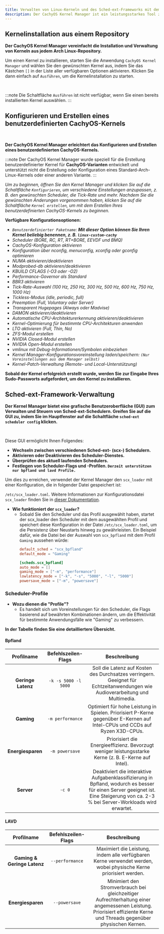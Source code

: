 ```yaml
---
title: Verwalten von Linux-Kerneln und des Sched-ext-Frameworks mit dem CachyOS Kernel Manager
description: Der CachyOS Kernel Manager ist ein leistungsstarkes Tool zur Verwaltung von Kerneln, mit dem Benutzer auf einfache Weise benutzerdefinierte Kernel installieren oder erstellen können.
---
```



Kernelinstallation aus einem Repository
---------------------------------------

**Der CachyOS Kernel Manager vereinfacht die Installation und Verwaltung von Kerneln aus jedem Arch Linux-Repository.**

Um einen Kernel zu installieren, starten Sie die Anwendung `CachyOS Kernel Manager` und wählen Sie den gewünschten Kernel aus, indem Sie das Kästchen `[]` in der Liste aller verfügbaren Optionen aktivieren. Klicken Sie dann einfach auf `Ausführen`, um die Kernelinstallation zu starten.

<br />
<ImageComponent imgsrc={import('~/assets/images/cachyos-km1.png')} />

:::note
Die Schaltfläche `Ausführen` ist nicht verfügbar, wenn Sie einen bereits installierten Kernel auswählen.
:::

Konfigurieren und Erstellen eines benutzerdefinierten CachyOS-Kernels
---------------------------------

<br />
<ImageComponent imgsrc={import('~/assets/images/cachyos-km2.png')} />

**Der CachyOS Kernel Manager erleichtert das Konfigurieren und Erstellen eines benutzerdefinierten CachyOS-Kernels.**

:::note
Der CachyOS Kernel Manager wurde speziell für die Erstellung benutzerdefinierter Kernel für **CachyOS-Varianten** entwickelt und unterstützt nicht die Erstellung oder Konfiguration eines Standard-Arch-Linux-Kernels oder einer anderen Variante.
:::

*Um zu beginnen, öffnen Sie den Kernel Manager und klicken Sie auf die Schaltfläche `Konfigurieren`, um verschiedene Einstellungen anzupassen, z. B. den gewünschten Scheduler, die Tick-Rate und mehr. Nachdem Sie die gewünschten Änderungen vorgenommen haben, klicken Sie auf die Schaltfläche `Kernel erstellen`, um mit dem Erstellen Ihres benutzerdefinierten CachyOS-Kernels zu beginnen.*

**Verfügbare Konfigurationsoptionen:**

* *`Benutzerdefinierter Paketname`: **Mit dieser Option können Sie Ihren Kernel beliebig benennen, z. B. `linux-custom-cachy`***
* *Scheduler (BORE, RC, RT, RT+BORE, EEVDF und BMQ)*
* *CachyOS-Konfiguration aktivieren*
* *Konfiguration über nconfig, menuconfig, xconfig oder gconfig optimieren*
* *NUMA aktivieren/deaktivieren*
* *Modprobed-db aktivieren/deaktivieren*
* *KBUILD CFLAGS (-O3 oder -O2)*
* *Performance-Governor als Standard*
* *BBR3 aktivieren*
* *Tick-Rate-Auswahl (100 Hz, 250 Hz, 300 Hz, 500 Hz, 600 Hz, 750 Hz, 1000 Hz)*
* *Tickless-Modus (idle, periodic, full)*
* *Preemption (Full, Voluntary oder Server)*
* *Transparent Hugepages (Always oder Madvise)*
* *DAMON aktivieren/deaktivieren*
* *Automatische CPU-Architekturerkennung aktivieren/deaktivieren*
* *Kernel-Optimierung für bestimmte CPU-Architekturen anwenden*
* *LTO aktivieren (Full, Thin, No)*
* *ZFS-Modul erstellen*
* *NVIDIA Closed-Modul erstellen*
* *NVIDIA Open-Modul erstellen*
* *vmlinux mit Debug-Informationen/Symbolen einbeziehen*
* *Kernel Manager-Konfigurationsvoreinstellung laden/speichern: `(Nur Voreinstellungen aus dem Manager selbst)`*
* *Kernel-Patch-Verwaltung (Remote- und Local-Unterstützung)*

**Sobald der Kernel erfolgreich erstellt wurde, werden Sie zur Eingabe Ihres Sudo-Passworts aufgefordert, um den Kernel zu installieren.**

## Sched-ext-Framework-Verwaltung

**Der Kernel Manager bietet eine grafische Benutzeroberfläche (GUI) zum Verwalten und Steuern von Sched-ext-Schedulern. Greifen Sie auf die GUI zu, indem Sie im Hauptfenster auf die Schaltfläche `sched-ext scheduler config` klicken.**

<br />
<ImageComponent imgsrc={import('~/assets/images/cachyos-km3.png')} />

Diese GUI ermöglicht Ihnen Folgendes:

- **Wechseln zwischen verschiedenen Sched-ext- (scx-) Schedulern.**
- **Aktivieren oder Deaktivieren des Scheduler-Dienstes.**
- **Überprüfen des aktuell laufenden Schedulers.**
- **Festlegen von Scheduler-Flags und -Profilen. `Derzeit unterstützen nur bpfland und lavd Profile.`**

Um dies zu erreichen, verwendet der Kernel Manager den `scx_loader` mit einer Konfiguration, die in folgender Datei gespeichert ist:

`/etc/scx_loader.toml`. Weitere Informationen zur Konfigurationsdatei `scx_loader` finden Sie in [dieser Dokumentation](https://github.com/sched-ext/scx/blob/main/rust/scx_loader/configuration.md).

- **Wie funktioniert der `scx_loader`?**
    - Sobald Sie den Scheduler und das Profil ausgewählt haben, startet der scx_loader den Scheduler mit dem ausgewählten Profil und speichert diese Konfiguration in der Datei `/etc/scx_loader.toml`, um die Persistenz über Neustarts hinweg zu gewährleisten. Ein Beispiel dafür, wie die Datei bei der Auswahl von `scx_bpfland` mit dem Profil `Gaming` aussehen würde:
        ```toml
        default_sched = "scx_bpfland"
        default_mode = "Gaming"

        [scheds.scx_bpfland]
        auto_mode = []
        gaming_mode = ["-m", "performance"]
        lowlatency_mode = ["-k", "-s", "5000", "-l", "5000"]
        powersave_mode = ["-m", "powersave"]
        ```

### Scheduler-Profile

- **Wozu dienen die "Profile"?**
  - Es handelt sich um Voreinstellungen für den Scheduler, die Flags basierend auf bewährten Kombinationen ändern, um die Effektivität für bestimmte Anwendungsfälle wie "Gaming" zu verbessern.

**In der Tabelle finden Sie eine detailliertere Übersicht.**

#### Bpfland

| Profilname        	| Befehlszeilen-Flags 	|                                                                                              Beschreibung                                                                                             |
|:-----------------:	|:-------------------:	|:--------------------------------------------------------------------------------------------------------------------------------------------------------------------------------------:	|
| **Geringe Latenz** 	| `-k -s 5000 -l 5000`	| Soll die Latenz auf Kosten des Durchsatzes verringern. Geeignet für Echtzeitanwendungen wie Audioverarbeitung und Multimedia.                                                                  	|
| **Gaming**         	| `-m performance`   	| Optimiert für hohe Leistung in Spielen. Priorisiert P-Kerne gegenüber E-Kernen auf Intel-CPUs und CCDs auf Ryzen X3D-CPUs.                                                                 	|
| **Energiesparen**  	| `-m powersave`      	| Priorisiert die Energieeffizienz. Bevorzugt weniger leistungsstarke Kerne (z. B. E-Kerne auf Intel).                                                                                             	|
| **Server**         | `-c 0`               | Deaktiviert die interaktive Aufgabenklassifizierung in Bpfland, wodurch es besser für einen Server geeignet ist. Eine Steigerung von ca. 2-3 % bei Server-Workloads wird erwartet. |

#### LAVD

| Profilname             	| Befehlszeilen-Flags 	|                                                                                                Beschreibung                                                                                               |
|:----------------------:	|:-------------------:	|:----------------------------------------------------------------------------------------------------------------------------------------------------------------------------------------:	|
| **Gaming & Geringe Latenz** 	| `--performance`   	| Maximiert die Leistung, indem alle verfügbaren Kerne verwendet werden, wobei physische Kerne priorisiert werden.                                                                               	|
| **Energiesparen**      	| `--powersave`      	| Minimiert den Stromverbrauch bei gleichzeitiger Aufrechterhaltung einer angemessenen Leistung. Priorisiert effiziente Kerne und Threads gegenüber physischen Kernen. |
